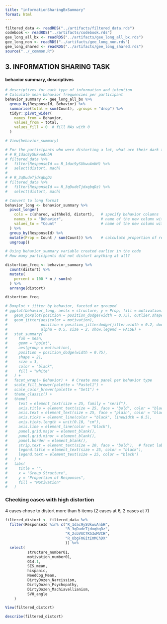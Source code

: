 ```yaml
---
title: "informationSharingBxSummary"
format: html
---
```


```r
filtered_data <- readRDS("../artifacts/filtered_data.rds")
codebook <- readRDS("../artifacts/codebook.rds")
gee_long_all_bx <- readRDS("../artifacts/gee_long_all_bx.rds")
gee_long_non <- readRDS("../artifacts/gee_long_non.rds")
gee_long_shared <- readRDS("../artifacts/gee_long_shared.rds")
source("../_common.R")
```

## 3. INFORMATION SHARING TASK

#### behavior summary, descriptives

```r
# descriptives for each type of information and intention
# Calculate mean behavior frequencies per participant
behavior_summary <- gee_long_all_bx %>%
  group_by(ResponseId, Behavior) %>%
  summarise(total = sum(Count), .groups = "drop") %>%
  tidyr::pivot_wider(
    names_from = Behavior,
    values_from = total,
    values_fill = 0  # fill NAs with 0
  )

# View(behavior_summary)
```

```r
# For the participants who were distorting a lot, what are their dark triad scores? 
# # R_1dac9ySUkwuAnbH
# filtered_data %>%
#   filter(ResponseId == R_1dac9ySUkwuAnbH) %>%
#   select(distort, mach)
# 
# # R_3qDudeTjdxqbqDz
# filtered_data %>%
#   filter(ResponseId == R_3qDudeTjdxqbqDz) %>%
#   select(distort, mach)
```

```r
# Convert to long format
behavior_long <- behavior_summary %>%
  pivot_longer(
    cols = c(shared, withheld, distort),   # specify behavior columns
    names_to = "Behavior",                 # name of the new column with behavior types
    values_to = "Count"                    # name of the new column with counts
  ) %>%
  group_by(ResponseId) %>%
  mutate(Prop = Count / sum(Count)) %>%    # calculate proportion of responses per person
  ungroup()

```

```r
# Using behavior_summary variable created earlier in the code
# How many participants did not distort anything at all? 

distortion_freq <- behavior_summary %>%
  count(distort) %>%
  mutate(
    percent = 100 * n / sum(n)
  ) %>%
  arrange(distort)

distortion_freq
```

```r
# Boxplot + jitter by behavior, faceted or grouped
# ggplot(behavior_long, aes(x = structure, y = Prop, fill = motivation)) +
#   geom_boxplot(position = position_dodge(width = 0.75), outlier.shape = NA) +
#   geom_jitter(aes(color = motivation),
#               position = position_jitterdodge(jitter.width = 0.2, dodge.width = 0.75),
#               alpha = 0.5, size = 2, show.legend = FALSE) +
#   stat_summary(
#     fun = mean,
#     geom = "point",
#     aes(group = motivation),
#     position = position_dodge(width = 0.75),
#     shape = 21,
#     size = 3,
#     color = "black",
#     fill = "white"
#   ) +
#   facet_wrap(~ Behavior) +  # Create one panel per behavior type
#   scale_fill_brewer(palette = "Pastel1") +
#   scale_color_brewer(palette = "Set1") +
#   theme_classic() +
#   theme(
#     text = element_text(size = 25, family = "serif"),
#     axis.title = element_text(size = 25, face = "bold", color = "black"),
#     axis.text = element_text(size = 25, face = "plain", color = "black"),
#     axis.ticks = element_line(color = "black", linewidth = 0.5),
#     axis.ticks.length = unit(0.10, "cm"),
#     axis.line = element_line(color = "black"),
#     panel.grid.major = element_blank(),
#     panel.grid.minor = element_blank(),
#     panel.border = element_blank(),
#     strip.text = element_text(size = 20, face = "bold"),  # facet label style
#     legend.title = element_text(size = 25, color = "black"),
#     legend.text = element_text(size = 25, color = "black")
#   ) +
#   labs(
#     title = "",
#     x = "Group Structure",
#     y = "Proportion of Responses",
#     fill = "Motivation"
#   )


```

### Checking cases with high distortion

4 cases chose to distort more than 5 items (2 cases at 6, 2 cases at 7)

```r
filtered_distort <- filtered_data %>%
  filter(ResponseId %in% c("R_1dac9ySUkwuAnbH",
                           "R_3qDudeTjdxqbqDz",
                           "R_2sbVAC7K53oMVCH",
                           "R_UbgFm6itImMChDX"
                           )) %>% 
  select(
          structure_number01,
          motivation_number01,
          Q14.1,
          SES_mean,
          hispanic,
          NeedCog_Mean,
          DirtyDozen_Narcissism,
          DirtyDozen_Psychopathy,
          DirtyDozen_Machiavellianism,
          SVO_angle
    )
```

```r
View(filtered_distort)
```

```r
describe(filtered_distort)
```
